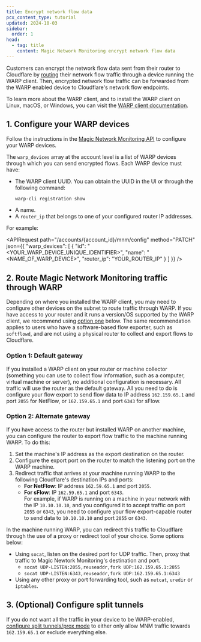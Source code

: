 ```yaml
---
title: Encrypt network flow data
pcx_content_type: tutorial
updated: 2024-10-03
sidebar:
  order: 1
head:
  - tag: title
    content: Magic Network Monitoring encrypt network flow data
---
```



Customers can encrypt the network flow data sent from their router to Cloudflare by [routing](https://www.cloudflare.com/learning/network-layer/what-is-routing/) their network flow traffic through a device running the WARP client. Then, encrypted network flow traffic can be forwarded from the WARP enabled device to Cloudflare's network flow endpoints.

To learn more about the WARP client, and to install the WARP client on Linux, macOS, or Windows, you can visit the [WARP client documentation](/cloudflare-one/connections/connect-devices/warp/).

## 1. Configure your WARP devices

Follow the instructions in the [Magic Network Monitoring API](/api/resources/magic_network_monitoring/subresources/configs/methods/edit/) to configure your WARP devices.

The `warp_devices` array at the account level is a list of WARP devices through which you can send encrypted flows. Each WARP device must have:

- The WARP client UUID. You can obtain the UUID in the UI or through the following command:
  ```sh
  warp-cli registration show
  ```
- A name.
- A `router_ip` that belongs to one of your configured router IP addresses.

For example:

<APIRequest
	path="/accounts/{account_id}/mnm/config"
	method="PATCH"
	json={{
		"warp_devices": [
		{
			"id": "<YOUR_WARP_DEVICE_UNIQUE_IDENTIFIER>",
			"name": "<NAME_OF_WARP_DEVICE>",
			"router_ip": "YOUR_ROUTER_IP"
		}
	]
	}}
/>

## 2. Route Magic Network Monitoring traffic through WARP

Depending on where you installed the WARP client, you may need to configure other devices on the subnet to route traffic through WARP. If you have access to your router and it runs a version/OS supported by the WARP client, we recommend using [option one](#option-1-default-gateway) below. The same recommendation applies to users who have a software-based flow exporter, such as `softflowd`, and are not using a physical router to collect and export flows to Cloudflare.

### Option 1: Default gateway

If you installed a WARP client on your router or machine collector (something you can use to collect flow information, such as a computer, virtual machine or server), no additional configuration is necessary. All traffic will use the router as the default gateway. All you need to do is configure your flow export to send flow data to IP address `162.159.65.1` and port `2055` for NetFlow, or `162.159.65.1` and port `6343` for sFlow.

### Option 2: Alternate gateway

If you have access to the router but installed WARP on another machine, you can configure the router to export flow traffic to the machine running WARP. To do this:

1. Set the machine's IP address as the export destination on the router.
2. Configure the export port on the router to match the listening port on the WARP machine.
3. Redirect traffic that arrives at your machine running WARP to the following Cloudflare's destination IPs and ports:
   - **For NetFlow**: IP address `162.59.65.1` and port `2055`.
   - **For sFlow**: IP `162.59.65.1` and port `6343`. <br />
     For example, if WARP is running on a machine in your network with the IP `10.10.10.10`, and you configured it to accept traffic on port `2055` or `6343`, you need to configure your flow export-capable router to send data to `10.10.10.10` and port `2055` or `6343`.

In the machine running WARP, you can redirect this traffic to Cloudflare through the use of a proxy or redirect tool of your choice. Some options below:

- Using `socat`, listen on the desired port for UDP traffic. Then, proxy that traffic to Magic Newtork Monitoring's destination and port.
  - `socat UDP-LISTEN:2055,reuseaddr,fork UDP:162.159.65.1:2055`
  - `socat UDP-LISTEN:6343,reuseaddr,fork UDP:162.159.65.1:6343`
- Using any other proxy or port forwarding tool, such as `netcat`, `uredir` or `iptables`.

## 3. (Optional) Configure split tunnels

If you do not want all the traffic in your device to be WARP-enabled, [configure split tunnels/prox mode](/cloudflare-one/connections/connect-devices/warp/configure-warp/route-traffic/split-tunnels/) to either only allow MNM traffic towards `162.159.65.1` or exclude everything else.
